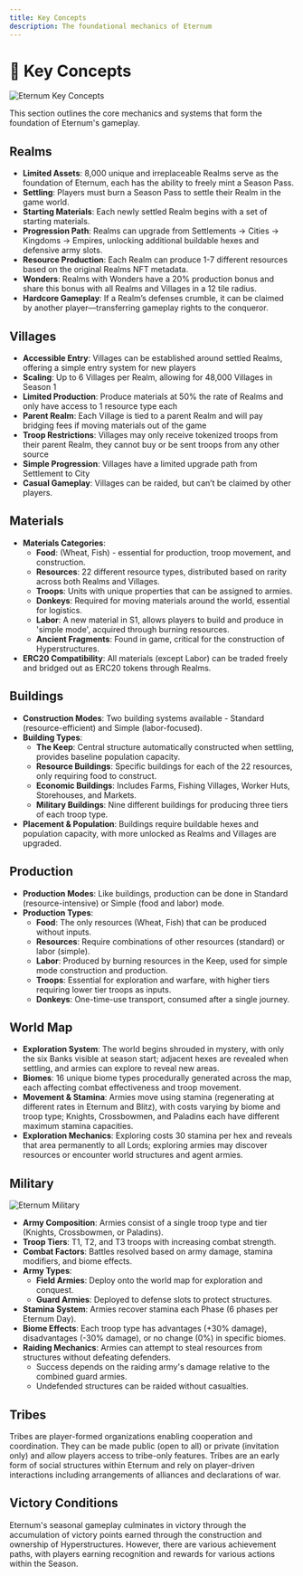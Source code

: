 ```yaml
---
title: Key Concepts
description: The foundational mechanics of Eternum
---
```


# 🔑 Key Concepts

<img src="/images/covers/07.png" alt="Eternum Key Concepts" className="w-full rounded-lg my-6" />

This section outlines the core mechanics and systems that form the foundation of Eternum's gameplay.

## Realms

- **Limited Assets**: 8,000 unique and irreplaceable Realms serve as the foundation of Eternum, each has the ability to
  freely mint a Season Pass.
- **Settling**: Players must burn a Season Pass to settle their Realm in the game world.
- **Starting Materials**: Each newly settled Realm begins with a set of starting materials.
- **Progression Path**: Realms can upgrade from Settlements → Cities → Kingdoms → Empires, unlocking additional
  buildable hexes and defensive army slots.
- **Resource Production**: Each Realm can produce 1-7 different resources based on the original Realms NFT metadata.
- **Wonders**: Realms with Wonders have a 20% production bonus and share this bonus with all Realms and Villages in a 12
  tile radius.
- **Hardcore Gameplay**: If a Realm’s defenses crumble, it can be claimed by another player—transferring gameplay rights
  to the conqueror.

## Villages

- **Accessible Entry**: Villages can be established around settled Realms, offering a simple entry system for new
  players
- **Scaling**: Up to 6 Villages per Realm, allowing for 48,000 Villages in Season 1
- **Limited Production**: Produce materials at 50% the rate of Realms and only have access to 1 resource type each
- **Parent Realm**: Each Village is tied to a parent Realm and will pay bridging fees if moving materials out of the
  game
- **Troop Restrictions**: Villages may only receive tokenized troops from their parent Realm, they cannot buy or be sent
  troops from any other source
- **Simple Progression**: Villages have a limited upgrade path from Settlement to City
- **Casual Gameplay**: Villages can be raided, but can’t be claimed by other players.

## Materials

- **Materials Categories**:
  - **Food**: (Wheat, Fish) - essential for production, troop movement, and construction.
  - **Resources**: 22 different resource types, distributed based on rarity across both Realms and Villages.
  - **Troops**: Units with unique properties that can be assigned to armies.
  - **Donkeys**: Required for moving materials around the world, essential for logistics.
  - **Labor**: A new material in S1, allows players to build and produce in 'simple mode', acquired through burning
    resources.
  - **Ancient Fragments**: Found in game, critical for the construction of Hyperstructures.
- **ERC20 Compatibility**: All materials (except Labor) can be traded freely and bridged out as ERC20 tokens through
  Realms.

## Buildings

- **Construction Modes**: Two building systems available - Standard (resource-efficient) and Simple (labor-focused).
- **Building Types**:
  - **The Keep**: Central structure automatically constructed when settling, provides baseline population capacity.
  - **Resource Buildings**: Specific buildings for each of the 22 resources, only requiring food to construct.
  - **Economic Buildings**: Includes Farms, Fishing Villages, Worker Huts, Storehouses, and Markets.
  - **Military Buildings**: Nine different buildings for producing three tiers of each troop type.
- **Placement & Population**: Buildings require buildable hexes and population capacity, with more unlocked as Realms
  and Villages are upgraded.

## Production

- **Production Modes**: Like buildings, production can be done in Standard (resource-intensive) or Simple (food and
  labor) mode.
- **Production Types**:
  - **Food**: The only resources (Wheat, Fish) that can be produced without inputs.
  - **Resources**: Require combinations of other resources (standard) or labor (simple).
  - **Labor**: Produced by burning resources in the Keep, used for simple mode construction and production.
  - **Troops**: Essential for exploration and warfare, with higher tiers requiring lower tier troops as inputs.
  - **Donkeys**: One-time-use transport, consumed after a single journey.

## World Map

- **Exploration System**: The world begins shrouded in mystery, with only the six Banks visible at season start;
  adjacent hexes are revealed when settling, and armies can explore to reveal new areas.
- **Biomes**: 16 unique biome types procedurally generated across the map, each affecting combat effectiveness and troop
  movement.
- **Movement & Stamina**: Armies move using stamina (regenerating at different rates in Eternum and Blitz), with costs varying by biome
  and troop type; Knights, Crossbowmen, and Paladins each have different maximum stamina capacities.
- **Exploration Mechanics**: Exploring costs 30 stamina per hex and reveals that area permanently to all Lords;
  exploring armies may discover resources or encounter world structures and agent armies.

## Military

<img src="/images/covers/04.png" alt="Eternum Military" className="w-full rounded-lg my-6" />

- **Army Composition**: Armies consist of a single troop type and tier (Knights, Crossbowmen, or Paladins).
- **Troop Tiers**: T1, T2, and T3 troops with increasing combat strength.
- **Combat Factors**: Battles resolved based on army damage, stamina modifiers, and biome effects.
- **Army Types**:
  - **Field Armies**: Deploy onto the world map for exploration and conquest.
  - **Guard Armies**: Deployed to defense slots to protect structures.
- **Stamina System**: Armies recover stamina each Phase (6 phases per Eternum Day).
- **Biome Effects**: Each troop type has advantages (+30% damage), disadvantages (-30% damage), or no change (0%) in
  specific biomes.
- **Raiding Mechanics**: Armies can attempt to steal resources from structures without defeating defenders.
  - Success depends on the raiding army's damage relative to the combined guard armies.
  - Undefended structures can be raided without casualties.

## Tribes

Tribes are player-formed organizations enabling cooperation and coordination. They can be made public (open to all) or
private (invitation only) and allow players access to tribe-only features. Tribes are an early form of social structures
within Eternum and rely on player-driven interactions including arrangements of alliances and declarations of war.

## Victory Conditions

Eternum's seasonal gameplay culminates in victory through the accumulation of victory points earned through the
construction and ownership of Hyperstructures. However, there are various achievement paths, with players earning
recognition and rewards for various actions within the Season.
